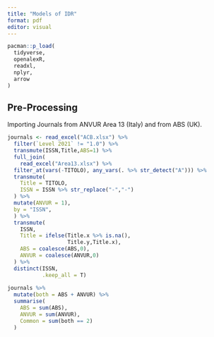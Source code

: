 ```yaml
---
title: "Models of IDR"
format: pdf
editor: visual
---
```


```r
pacman::p_load(
  tidyverse,
  openalexR,
  readxl,
  nplyr,
  arrow
)
```

## Pre-Processing

Importing Journals from ANVUR Area 13 (Italy) and from ABS (UK).

```r
journals <- read_excel("ACB.xlsx") %>%
  filter(`Level 2021` != "1.0") %>%
  transmute(ISSN,Title,ABS=1) %>%
  full_join(
    read_excel("Area13.xlsx") %>%
  filter_at(vars(-TITOLO), any_vars(. %>% str_detect("A"))) %>%
  transmute(
    Title = TITOLO,
    ISSN = ISSN %>% str_replace("‐","-")
  ) %>%
  mutate(ANVUR = 1),
  by = "ISSN",
  ) %>%
  transmute(
    ISSN,
    Title = ifelse(Title.x %>% is.na(),
                   Title.y,Title.x),
    ABS = coalesce(ABS,0),
    ANVUR = coalesce(ANVUR,0)
  ) %>%
  distinct(ISSN,
           .keep_all = T)
  
journals %>%
  mutate(both = ABS + ANVUR) %>%
  summarise(
    ABS = sum(ABS),
    ANVUR = sum(ANVUR),
    Common = sum(both == 2)
  )
```
